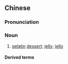 {{also|果冻}}
==Chinese==
{{zh-forms|s=果冻}}

===Pronunciation===
{{zh-pron
|m=guǒdòng,er=y
|cat=n
}}

===Noun===
{{zh-noun}}

# [[gelatin]] [[dessert]]; [[jelly]]; [[jello]]

====Derived terms====
{{zh-der|外星果凍}}

{{zh-cat|Desserts}}